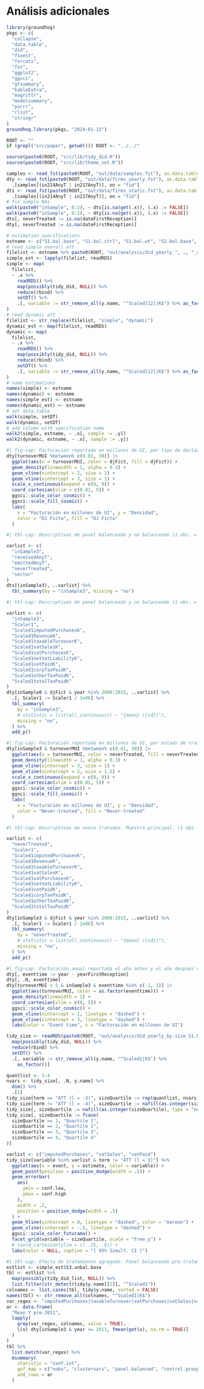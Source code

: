 # Análisis adicionales
```r
library(groundhog)
pkgs <- c(
  "collapse",
  "data.table",
  "did",
  "fixest",
  "forcats",
  "fst",
  "ggplot2",
  "ggsci",
  "gtsummary",
  "kableExtra",
  "magrittr",
  "modelsummary",
  "purrr",
  "rlist",
  "stringr"
)
groundhog.library(pkgs, "2024-01-15")

ROOT <- ""
if (grepl("src/paper", getwd())) ROOT <- "../../"

source(paste0(ROOT, "src/lib/tidy_did.R"))
source(paste0(ROOT, "src/lib/theme_set.R"))
```

```r
samples <- read_fst(paste0(ROOT, "out/data/samples.fst"), as.data.table = TRUE)
dty <- read_fst(paste0(ROOT, "out/data/firms_yearly.fst"), as.data.table = TRUE) %>%
  .[samples[(in214AnyT | in217AnyT)], on = "fid"]
dts <- read_fst(paste0(ROOT, "out/data/firms_static.fst"), as.data.table = TRUE) %>%
  .[samples[(in214AnyT | in217AnyT)], on = "fid"]
# fix sample NAs
walk(paste0("inSample", 0:2), ~ dts[is.na(get(.x)), (.x) := FALSE])
walk(paste0("inSample", 0:2), ~ dty[is.na(get(.x)), (.x) := FALSE])
dts[, neverTreated := is.na(dateFirstReception)]
dty[, neverTreated := is.na(dateFirstReception)]
```

```r
# estimation specifications
estname <- c("S1.bal.base", "S1.bal.ctrl", "S1.bal.wt", "S2.bal.base", "S3.unbal.base", "S3.unbal.wt")
# read simple overall att
filelist <- estname %>% paste0(ROOT, "out/analysis/did_yearly_", ., "_aggte.simple.RDS")
simple_est <- lapply(filelist, readRDS)
simple <- map(
  filelist,
  ~ .x %>%
    readRDS() %>%
    map(possibly(tidy_did, NULL)) %>%
    reduce(rbind) %>%
    setDT() %>%
    .[, variable := str_remove_all(y.name, "^Scaled[12]|K$") %>% as_factor()]
)
# read dynamic att
filelist <- str_replace(filelist, "simple", "dynamic")
dynamic_est <- map(filelist, readRDS)
dynamic <- map(
  filelist,
  ~ .x %>%
    readRDS() %>%
    map(possibly(tidy_did, NULL)) %>%
    reduce(rbind) %>%
    setDT() %>%
    .[, variable := str_remove_all(y.name, "^Scaled[12]|K$") %>% as_factor()]
)
# name estimations
names(simple) <- estname
names(dynamic) <- estname
names(simple_est) <- estname
names(dynamic_est) <- estname
# set data.table
walk(simple, setDT)
walk(dynamic, setDT)
# add column with specification name
walk2(simple, estname, ~ .x[, sample := .y])
walk2(dynamic, estname, ~ .x[, sample := .y])
```

```r
#| fig-cap: Facturación reportada en millones de UI, por tipo de declaración.
dty[turnoverMUI %between% c(0.01, 30)] |>
  ggplot(aes(x = turnoverMUI, color = djFict, fill = djFict)) +
  geom_density(linewidth = 1, alpha = 0.3) +
  geom_vline(xintercept = 2, size = 1) +
  geom_vline(xintercept = 3, size = 1) +
  scale_x_continuous(expand = c(0, 0)) +
  coord_cartesian(xlim = c(0.01, 5)) +
  ggsci::scale_color_cosmic() +
  ggsci::scale_fill_cosmic() +
  labs(
    x = "Facturación en millones de UI", y = "Densidad",
    color = "DJ Ficta", fill = "DJ Ficta"
  )
```

```r
#| tbl-cap: Descriptivas de panel balanceado y no balanceado (1 obs. = 1 empresa).

varlist <- c(
  "inSample3",
  "receivedAnyT",
  "emittedAnyT",
  "neverTreated",
  "sector"
)
dts[(inSample3), ..varlist] %>%
  tbl_summary(by = "inSample3", missing = "no")
```

```r
#| tbl-cap: Descriptivas de panel balanceado y no balanceado (1 obs. = 1 año-empresa).

varlist <- c(
  "inSample3",
  "Scaler1",
  "Scaled1imputedPurchasesK",
  "Scaled1RevenueK",
  "Scaled1taxableTurnoverK",
  "Scaled1vatSalesK",
  "Scaled1vatPurchasesK",
  "Scaled1netVatLiabilityK",
  "Scaled1vatPaidK",
  "Scaled1corpTaxPaidK",
  "Scaled1otherTaxPaidK",
  "Scaled1totalTaxPaidK"
)
dty[inSample0 & djFict & year %in% 2009:2015, ..varlist] %>%
  .[, Scaler1 := Scaler1 / 1e06] %>%
  tbl_summary(
    by = "inSample3",
    # statistic = list(all_continuous() ~ "{mean} ({sd})"),
    missing = "no",
  ) %>%
  add_p()
```

```r
#| fig-cap: Facturación reportada en millones de UI, por estado de tratamiento. Muestra principal.
dty[inSample3 & turnoverMUI %between% c(0.01, 30)] |>
  ggplot(aes(x = turnoverMUI, color = neverTreated, fill = neverTreated)) +
  geom_density(linewidth = 1, alpha = 0.3) +
  geom_vline(xintercept = 3, size = 1) +
  geom_vline(xintercept = 2, size = 1.5) +
  scale_x_continuous(expand = c(0, 0)) +
  coord_cartesian(xlim = c(0.01, 5)) +
  ggsci::scale_color_cosmic() +
  ggsci::scale_fill_cosmic() +
  labs(
    x = "Facturación en millones de UI", y = "Densidad",
    color = "Never-treated", fill = "Never-treated"
  )
```

```r
#| tbl-cap: Descriptivas de nunca tratados. Muestra principal. (1 obs. = 1 año-empresa).

varlist <- c(
  "neverTreated",
  "Scaler1",
  "Scaled1imputedPurchasesK",
  "Scaled1RevenueK",
  "Scaled1taxableTurnoverK",
  "Scaled1vatSalesK",
  "Scaled1vatPurchasesK",
  "Scaled1netVatLiabilityK",
  "Scaled1vatPaidK",
  "Scaled1corpTaxPaidK",
  "Scaled1otherTaxPaidK",
  "Scaled1totalTaxPaidK"
)
dty[inSample3 & djFict & year %in% 2009:2015, ..varlist] %>%
  .[, Scaler1 := Scaler1 / 1e06] %>%
  tbl_summary(
    by = "neverTreated",
    # statistic = list(all_continuous() ~ "{mean} ({sd})"),
    missing = "no",
  ) %>%
  add_p()
```

```r
#| fig-cap: Facturación anual reportada el año antes y el año después de recibir la primera factura electrónica. Muestra principal.
dty[, eventtime := year - yearFirstReception]
dty[, .N, eventtime]
dty[turnoverMUI < 5 & inSample3 & eventtime %in% c(-1, 1)] |>
  ggplot(aes(turnoverMUI, color = as.factor(eventtime))) +
  geom_density(linewidth = 1) +
  coord_cartesian(xlim = c(0, 5)) +
  ggsci::scale_color_cosmic() +
  geom_vline(xintercept = 2, linetype = "dashed") +
  geom_vline(xintercept = 3, linetype = "dashed") +
  labs(color = "Event time", x = "Facturación en millones de UI")
```

```r
tidy_size <- readRDS(paste0(ROOT, "out/analysis/did_yearly_by.size_S1.bal.ctrl_aggte.dynamic.RDS")) %>%
  map(possibly(tidy_did, NULL)) %>%
  reduce(rbind) %>%
  setDT() %>%
  .[, variable := str_remove_all(y.name, "^Scaled1|K$") %>%
    as_factor()]

quantlist <- 1:4
nvars <- tidy_size[, .N, y.name] %>%
  dim() %>%
  .[1]
tidy_size[term == "ATT (l = -3)", sizeQuartile := rep(quantlist, nvars) %>% as_factor()]
tidy_size[term != "ATT (l = -4)", sizeQuartile := nafill(as.integer(sizeQuartile), type = "locf")]
tidy_size[, sizeQuartile := nafill(as.integer(sizeQuartile), type = "nocb")]
tidy_size[, sizeQuartile := fcase(
  sizeQuartile == 1, "Quartile 1",
  sizeQuartile == 2, "Quartile 2",
  sizeQuartile == 3, "Quartile 3",
  sizeQuartile == 4, "Quartile 4"
)]

varlist <- c("imputedPurchases", "vatSales", "vatPaid")
tidy_size[variable %in% varlist & term != "ATT (l = 3)"] %>%
  ggplot(aes(x = event, y = estimate, color = variable)) +
  geom_point(position = position_dodge(width = .5)) +
  geom_errorbar(
    aes(
      ymin = conf.low,
      ymax = conf.high
    ),
    width = .2, 
    position = position_dodge(width = .5)
  ) +
  geom_hline(yintercept = 0, linetype = "dashed", color = "maroon") +
  geom_vline(xintercept = -.5, linetype = "dashed") +
  ggsci::scale_color_futurama() +
  facet_grid(variable ~ sizeQuartile, scale = "free_y") +
  # coord_cartesian(ylim = c(-.25, .6)) +
  labs(color = NULL, caption = "[ 95% Simult. CI ]")
```


```r
#| tbl-cap: Efecto de tratamiento agregado. Panel balanceado pre-tratamiento, permitiendo salidas.
estlist <- simple_est$S3.unbal.base
tbl <- estlist %>%
  map(possibly(tidy_did_list, NULL)) %>%
  list.filter(str_detect(tidy$y.name[[1]], "^Scaled1"))
colnames <- list.cases(tbl, tidy$y.name, sorted = FALSE)
names(tbl) <- str_remove_all(colnames, "^Scaled1|K$")
var_regex <- "imputedPurchases|taxableTurnover|vatPurchases|vatSales|vatPaid"
ar <- data.frame(
  "Mean Y pre-2011",
  lapply(
    grep(var_regex, colnames, value = TRUE),
    \(x) dty[inSample3 & year <= 2011, fmean(get(x), na.rm = TRUE)]
  )
)
tbl %>%
  list.match(var_regex) %>%
  msummary(
    statistic = "conf.int",
    gof_map = c("nobs", "clustervars", "panel.balanced", "control.group"),
    add_rows = ar
  )
```
